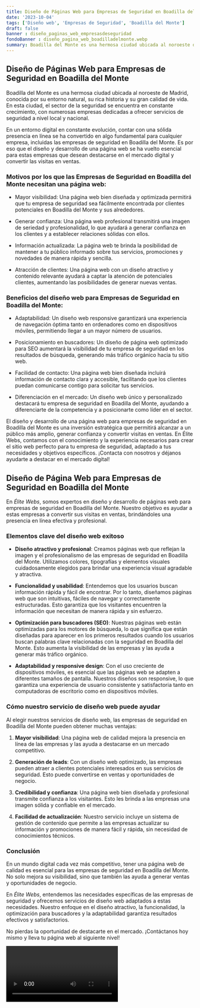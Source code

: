 ```yaml
---
title: Diseño de Páginas Web para Empresas de Seguridad en Boadilla del Monte
date: '2023-10-04'
tags: ['Diseño web', 'Empresas de Seguridad', 'Boadilla del Monte']
draft: false
banner : diseño_paginas_web_empresasdeseguridad
fondoBanner : diseño_pagina_web_boadilladelmonte.webp
summary: Boadilla del Monte es una hermosa ciudad ubicada al noroeste de Madrid, conocida por su entorno natural, su rica historia y su gran calidad de vida. En esta ciudad, el sector de la seguridad se encuentra en constante crecimiento, con numerosas empresas dedicadas a ofrecer servicios de seguridad a nivel local y nacional.
---
```


## Diseño de Páginas Web para Empresas de Seguridad en Boadilla del Monte

Boadilla del Monte es una hermosa ciudad ubicada al noroeste de Madrid, conocida por su entorno natural, su rica historia y su gran calidad de vida. En esta ciudad, el sector de la seguridad se encuentra en constante crecimiento, con numerosas empresas dedicadas a ofrecer servicios de seguridad a nivel local y nacional.

En un entorno digital en constante evolución, contar con una sólida presencia en línea se ha convertido en algo fundamental para cualquier empresa, incluidas las empresas de seguridad en Boadilla del Monte. Es por eso que el diseño y desarrollo de una página web se ha vuelto esencial para estas empresas que desean destacarse en el mercado digital y convertir las visitas en ventas.

### Motivos por los que las Empresas de Seguridad en Boadilla del Monte necesitan una página web:

- Mayor visibilidad: Una página web bien diseñada y optimizada permitirá que tu empresa de seguridad sea fácilmente encontrada por clientes potenciales en Boadilla del Monte y sus alrededores.

- Generar confianza: Una página web profesional transmitirá una imagen de seriedad y profesionalidad, lo que ayudará a generar confianza en los clientes y a establecer relaciones sólidas con ellos.

- Información actualizada: La página web te brinda la posibilidad de mantener a tu público informado sobre tus servicios, promociones y novedades de manera rápida y sencilla.

- Atracción de clientes: Una página web con un diseño atractivo y contenido relevante ayudará a captar la atención de potenciales clientes, aumentando las posibilidades de generar nuevas ventas.

### Beneficios del diseño web para Empresas de Seguridad en Boadilla del Monte:

- Adaptabilidad: Un diseño web responsive garantizará una experiencia de navegación óptima tanto en ordenadores como en dispositivos móviles, permitiendo llegar a un mayor número de usuarios.

- Posicionamiento en buscadores: Un diseño de página web optimizado para SEO aumentará la visibilidad de tu empresa de seguridad en los resultados de búsqueda, generando más tráfico orgánico hacia tu sitio web.

- Facilidad de contacto: Una página web bien diseñada incluirá información de contacto clara y accesible, facilitando que los clientes puedan comunicarse contigo para solicitar tus servicios.

- Diferenciación en el mercado: Un diseño web único y personalizado destacará tu empresa de seguridad en Boadilla del Monte, ayudando a diferenciarte de la competencia y a posicionarte como líder en el sector.

El diseño y desarrollo de una página web para empresas de seguridad en Boadilla del Monte es una inversión estratégica que permitirá alcanzar a un público más amplio, generar confianza y convertir visitas en ventas. En Élite Webs, contamos con el conocimiento y la experiencia necesarios para crear el sitio web perfecto para tu empresa de seguridad, adaptado a tus necesidades y objetivos específicos. ¡Contacta con nosotros y déjanos ayudarte a destacar en el mercado digital!

<GifSeo />

<Cta />

## Diseño de Página Web para Empresas de Seguridad en Boadilla del Monte

En *Élite Webs*, somos expertos en diseño y desarrollo de páginas web para empresas de seguridad en Boadilla del Monte. Nuestro objetivo es ayudar a estas empresas a convertir sus visitas en ventas, brindándoles una presencia en línea efectiva y profesional.

### Elementos clave del diseño web exitoso

- **Diseño atractivo y profesional**: Creamos páginas web que reflejan la imagen y el profesionalismo de las empresas de seguridad en Boadilla del Monte. Utilizamos colores, tipografías y elementos visuales cuidadosamente elegidos para brindar una experiencia visual agradable y atractiva.

- **Funcionalidad y usabilidad**: Entendemos que los usuarios buscan información rápida y fácil de encontrar. Por lo tanto, diseñamos páginas web que son intuitivas, fáciles de navegar y correctamente estructuradas. Esto garantiza que los visitantes encuentren la información que necesitan de manera rápida y sin esfuerzo.

- **Optimización para buscadores (SEO)**: Nuestras páginas web están optimizadas para los motores de búsqueda, lo que significa que están diseñadas para aparecer en los primeros resultados cuando los usuarios buscan palabras clave relacionadas con la seguridad en Boadilla del Monte. Esto aumenta la visibilidad de las empresas y las ayuda a generar más tráfico orgánico.

- **Adaptabilidad y responsive design**: Con el uso creciente de dispositivos móviles, es esencial que las páginas web se adapten a diferentes tamaños de pantalla. Nuestros diseños son responsive, lo que garantiza una experiencia de usuario consistente y satisfactoria tanto en computadoras de escritorio como en dispositivos móviles.

### Cómo nuestro servicio de diseño web puede ayudar

Al elegir nuestros servicios de diseño web, las empresas de seguridad en Boadilla del Monte pueden obtener muchas ventajas:

1. **Mayor visibilidad**: Una página web de calidad mejora la presencia en línea de las empresas y las ayuda a destacarse en un mercado competitivo.

2. **Generación de leads**: Con un diseño web optimizado, las empresas pueden atraer a clientes potenciales interesados en sus servicios de seguridad. Esto puede convertirse en ventas y oportunidades de negocio.

3. **Credibilidad y confianza**: Una página web bien diseñada y profesional transmite confianza a los visitantes. Esto les brinda a las empresas una imagen sólida y confiable en el mercado.

4. **Facilidad de actualización**: Nuestro servicio incluye un sistema de gestión de contenido que permite a las empresas actualizar su información y promociones de manera fácil y rápida, sin necesidad de conocimientos técnicos.

### Conclusión

En un mundo digital cada vez más competitivo, tener una página web de calidad es esencial para las empresas de seguridad en Boadilla del Monte. No solo mejora su visibilidad, sino que también las ayuda a generar ventas y oportunidades de negocio.

En *Élite Webs*, entendemos las necesidades específicas de las empresas de seguridad y ofrecemos servicios de diseño web adaptados a estas necesidades. Nuestro enfoque en el diseño atractivo, la funcionalidad, la optimización para buscadores y la adaptabilidad garantiza resultados efectivos y satisfactorios.

No pierdas la oportunidad de destacarte en el mercado. ¡Contáctanos hoy mismo y lleva tu página web al siguiente nivel!

<Video />

<CtaBot job='Empresas de Seguridad' city='Boadilla del Monte'/>

<Gmaps query='Boadilla del Monte+españa+maps' />